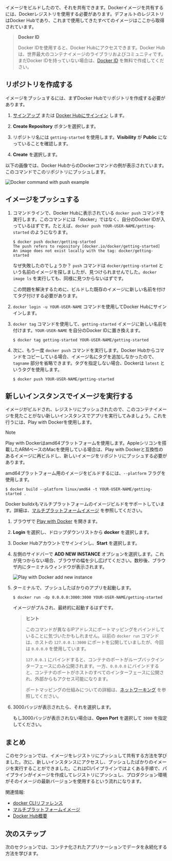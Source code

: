 イメージをビルドしたので、それを共有できます。Dockerイメージを共有するには、Dockerレジストリを使用する必要があります。デフォルトのレジストリはDocker Hubであり、これまで使用してきたすべてのイメージはここから取得されています。

> **Docker ID**
>
> Docker IDを使用すると、Docker Hubにアクセスできます。Docker Hubは、世界最大のコンテナイメージのライブラリおよびコミュニティです。まだDocker IDを持っていない場合は、[Docker ID](https://hub.docker.com/signup) を無料で作成してください。

## リポジトリを作成する

イメージをプッシュするには、まずDocker Hubでリポジトリを作成する必要があります。

1. [サインアップ](https://www.docker.com/pricing?utm_source=docker&utm_medium=webreferral&utm_campaign=docs_driven_upgrade) または [Docker Hubにサインイン](https://hub.docker.com) します。

2. **Create Repository** ボタンを選択します。

3. リポジトリ名には `getting-started` を使用します。**Visibility** が **Public** になっていることを確認します。

4. **Create** を選択します。

以下の画像では、Docker HubからのDockerコマンドの例が表示されています。このコマンドでこのリポジトリにプッシュします。

![Docker command with push example](/docker-workshop-ja/push-command.webp)


## イメージをプッシュする

1. コマンドラインで、Docker Hubに表示されている `docker push` コマンドを実行します。このコマンドには「docker」ではなく、自分のDocker IDが入っているはずです。たとえば、`docker push YOUR-USER-NAME/getting-started` のようになります。

   ```console
   $ docker push docker/getting-started
   The push refers to repository [docker.io/docker/getting-started]
   An image does not exist locally with the tag: docker/getting-started
   ```

    なぜ失敗したのでしょうか？ `push` コマンドは `docker/getting-started` という名前のイメージを探しましたが、見つけられませんでした。`docker image ls` を実行しても、同様に見つからないはずです。

    この問題を解決するために、ビルドした既存のイメージに新しい名前を付けてタグ付けする必要があります。

2. `docker login -u YOUR-USER-NAME` コマンドを使用してDocker Hubにサインインします。

3. `docker tag` コマンドを使用して、`getting-started` イメージに新しい名前を付けます。`YOUR-USER-NAME` を自分のDocker IDに置き換えます。

   ```console
   $ docker tag getting-started YOUR-USER-NAME/getting-started
   ```

4. 次に、もう一度 `docker push` コマンドを実行します。Docker Hubからコマンドをコピーしている場合、イメージ名にタグを追加しなかったので、`tagname` 部分を省略できます。タグを指定しない場合、Dockerは `latest` というタグを使用します。

   ```console
   $ docker push YOUR-USER-NAME/getting-started
   ```

## 新しいインスタンスでイメージを実行する

イメージがビルドされ、レジストリにプッシュされたので、このコンテナイメージを見たことがない新しいインスタンスでアプリを実行してみましょう。これを行うには、Play with Dockerを使用します。

> [!NOTE]
>
> Play with Dockerはamd64プラットフォームを使用します。Appleシリコンを搭載したARMベースのMacを使用している場合は、Play with Dockerと互換性のあるイメージに再ビルドし、新しいイメージをリポジトリにプッシュする必要があります。
>
> amd64プラットフォーム用のイメージをビルドするには、`--platform` フラグを使用します。
> ```console
> $ docker build --platform linux/amd64 -t YOUR-USER-NAME/getting-started .
> ```
>
> Docker buildxもマルチプラットフォームのイメージビルドをサポートしています。詳細は、[マルチプラットフォームイメージ](/build/building/multi-platform.md) を参照してください。

1. ブラウザで [Play with Docker](https://labs.play-with-docker.com/) を開きます。

2. **Login** を選択し、ドロップダウンリストから **docker** を選択します。

3. Docker Hubアカウントでサインインし、**Start** を選択します。

4. 左側のサイドバーで **ADD NEW INSTANCE** オプションを選択します。これが見つからない場合、ブラウザの幅を少し広げてください。数秒後、ブラウザ内にターミナルウィンドウが表示されます。

    ![Play with Docker add new instance](/docker-workshop-ja/pwd-add-new-instance.webp)

5. ターミナルで、プッシュしたばかりのアプリを起動します。

   ```console
   $ docker run -dp 0.0.0.0:3000:3000 YOUR-USER-NAME/getting-started
   ```

   イメージがプルされ、最終的に起動するはずです。

   > **ヒント**
   >
   > このコマンドが異なるIPアドレスにポートマッピングをバインドしていることに気づいたかもしれません。以前の `docker run` コマンドは、ホストの `127.0.0.1:3000` にポートを公開していましたが、今回は `0.0.0.0` を使用しています。
   >
   > `127.0.0.1` にバインドすると、コンテナのポートがループバックインターフェースにのみ公開されます。一方、`0.0.0.0` にバインドすると、コンテナのポートがホストのすべてのインターフェースに公開され、外部からもアクセス可能になります。
   >
   > ポートマッピングの仕組みについての詳細は、[ネットワーキング](https://docs.docker.com/engine/network/#published-ports) を参照してください。

6. 3000バッジが表示されたら、それを選択します。

   もし3000バッジが表示されない場合は、**Open Port** を選択して `3000` を指定してください。

## まとめ

このセクションでは、イメージをレジストリにプッシュして共有する方法を学びました。次に、新しいインスタンスにアクセスし、プッシュしたばかりのイメージを実行することができました。これはCIパイプラインではよくある手順で、パイプラインがイメージを作成してレジストリにプッシュし、プロダクション環境がそのイメージの最新バージョンを使用するという流れになります。

関連情報:

- [docker CLIリファレンス](https://docs.docker.com/reference/cli/docker/)
- [マルチプラットフォームイメージ](https://docs.docker.com/build/building/multi-platform)
- [Docker Hub概要](https://docs.docker.com/docker-hub/)

## 次のステップ

次のセクションでは、コンテナ化されたアプリケーションでデータを永続化する方法を学びます。
